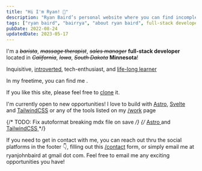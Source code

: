 ```yaml
---
title: "Hi I'm Ryan! 👋"
description: "Ryan Baird’s personal website where you can find incomplete and skewed information about him."
tags: ["ryan baird", "bairrya", "about ryan baird", full-stack developer]
pubDate: 2022-08-24
updatedDate: 2023-05-17
---
```



I'm a ~~_barista_~~, ~~_massage therapist_~~, ~~_sales manager_~~ **full-stack developer** located in ~~_California_~~, ~~_Iowa_~~, ~~_South Dakota_~~ **Minnesota**!

Inquisitive, [introverted](http://typelogic.com/intj.html "INTJ"), tech-enthusiast, and [life-long learner](https://www.gallup.com/cliftonstrengths/en/252293/learner-theme.aspx "Clifton Strengths: Life-long Learner")

In my freetime, you can find me <Hobbies client:load />.

If you like this site, please feel free to [clone](https://github.com/Rjbaird/ryanbaird "Github for ryanbaird.com") it.

I'm currently open to new opportunities! I love to build with [Astro](https://astro.build/ "Astro"), [Svelte](https://svelte.dev/ "Svelte") and [TailwindCSS](https://tailwindcss.com/ "TailwindCSS") or any of the tools listed on my [/work](/work "Ryan's /work page") page

{/* TODO: Fix autoformat breaking mdx file on save */}
{/* <a href="https://astro.build/" target="_blank" rel="noopener noreferrer" class="inline-flex"> <span class="text-white">Astro</span> <Icon class="text-[#FF5D01] w-5 h-5 fill-current stroke-1" name="simple-icons:astro" /> </a> and <a href="https://tailwindcss.com/" target="_blank" rel="noopener noreferrer" class="inline-flex"> <span class="text-white">TailwindCSS</span> <Icon class="text-[#06B6D4] w-5 h-5 fill-current stroke-1" name="simple-icons:tailwindcss" /> </a> */}

If you need to get in contact with me, you can reach out thru the social platforms in the footer <span class="text-xl">👇</span>, filling out this [/contact](/contact "Ryan's /contact page") form, or simply email me at ryanjohnbaird at gmail dot com. Feel free to email me any exciting opportunities you have!
